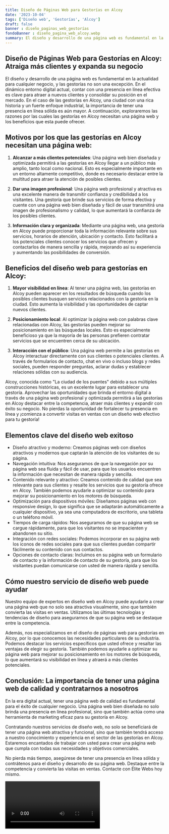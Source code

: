 ```yaml
---
title: Diseño de Páginas Web para Gestorías en Alcoy
date: '2023-10-04'
tags: ['Diseño web', 'Gestorías', 'Alcoy']
draft: false
banner : diseño_paginas_web_gestorías
fondoBanner : diseño_pagina_web_alcoy.webp
summary: El diseño y desarrollo de una página web es fundamental en la actualidad para cualquier negocio, y las gestorías no son una excepción. En el dinámico entorno digital actual, contar con una presencia en línea efectiva es clave para atraer a nuevos clientes y consolidar su posición en el mercado. En el caso de las gestorías en Alcoy, una ciudad con una rica historia y un fuerte enfoque industrial, la importancia de tener una presencia en línea sólida es aún mayor. A continuación, exploraremos las razones por las cuales las gestorías en Alcoy necesitan una página web y los beneficios que esta puede ofrecer.
---
```


## Diseño de Páginas Web para Gestorías en Alcoy: Atraiga más clientes y expanda su negocio

El diseño y desarrollo de una página web es fundamental en la actualidad para cualquier negocio, y las gestorías no son una excepción. En el dinámico entorno digital actual, contar con una presencia en línea efectiva es clave para atraer a nuevos clientes y consolidar su posición en el mercado. En el caso de las gestorías en Alcoy, una ciudad con una rica historia y un fuerte enfoque industrial, la importancia de tener una presencia en línea sólida es aún mayor. A continuación, exploraremos las razones por las cuales las gestorías en Alcoy necesitan una página web y los beneficios que esta puede ofrecer.

## Motivos por los que las gestorías en Alcoy necesitan una página web:

1. **Alcanzar a más clientes potenciales**: Una página web bien diseñada y optimizada permitirá a las gestorías en Alcoy llegar a un público más amplio, tanto local como nacional. Esto es especialmente importante en un entorno altamente competitivo, donde es necesario destacar entre la multitud para atraer la atención de posibles clientes.

2. **Dar una imagen profesional**: Una página web profesional y atractiva es una excelente manera de transmitir confianza y credibilidad a los visitantes. Una gestoría que brinde sus servicios de forma efectiva y cuente con una página web bien diseñada y fácil de usar transmitirá una imagen de profesionalismo y calidad, lo que aumentará la confianza de los posibles clientes.

3. **Información clara y organizada**: Mediante una página web, una gestoría en Alcoy puede proporcionar toda la información relevante sobre sus servicios, horarios de atención, ubicación y contacto. Esto facilitará a los potenciales clientes conocer los servicios que ofrecen y contactarlos de manera sencilla y rápida, mejorando así su experiencia y aumentando las posibilidades de conversión.

## Beneficios del diseño web para gestorías en Alcoy:

1. **Mayor visibilidad en línea**: Al tener una página web, las gestorías en Alcoy pueden aparecer en los resultados de búsqueda cuando los posibles clientes busquen servicios relacionados con la gestoría en la ciudad. Esto aumenta la visibilidad y las oportunidades de captar nuevos clientes.

2. **Posicionamiento local**: Al optimizar la página web con palabras clave relacionadas con Alcoy, las gestorías pueden mejorar su posicionamiento en las búsquedas locales. Esto es especialmente beneficioso ya que la mayoría de las personas prefieren contratar servicios que se encuentren cerca de su ubicación.

3. **Interacción con el público**: Una página web permite a las gestorías en Alcoy interactuar directamente con sus clientes o potenciales clientes. A través de formularios de contacto, chat en vivo o incluso blogs y redes sociales, pueden responder preguntas, aclarar dudas y establecer relaciones sólidas con su audiencia.

Alcoy, conocida como "La ciudad de los puentes" debido a sus múltiples construcciones históricas, es un excelente lugar para establecer una gestoría. Aprovechar las oportunidades que brinda el entorno digital a través de una página web profesional y optimizada permitirá a las gestorías en Alcoy destacar entre la competencia, atraer más clientes y expandir con éxito su negocio. No pierdas la oportunidad de fortalecer tu presencia en línea y ¡comienza a convertir visitas en ventas con un diseño web efectivo para tu gestoría!

<GifSeo />

<Cta />

## Elementos clave del diseño web exitoso

- Diseño atractivo y moderno: Creamos páginas web con diseños atractivos y modernos que captarán la atención de los visitantes de su página.
- Navegación intuitiva: Nos aseguramos de que la navegación por su página web sea fluida y fácil de usar, para que los usuarios encuentren la información que necesitan de manera rápida y sencilla.
- Contenido relevante y atractivo: Creamos contenido de calidad que sea relevante para sus clientes y resalte los servicios que su gestoría ofrece en Alcoy. También podemos ayudarle a optimizar su contenido para mejorar su posicionamiento en los motores de búsqueda.
- Optimización para dispositivos móviles: Diseñamos páginas web con responsive design, lo que significa que se adaptarán automáticamente a cualquier dispositivo, ya sea una computadora de escritorio, una tableta o un teléfono móvil.
- Tiempos de carga rápidos: Nos aseguramos de que su página web se cargue rápidamente, para que los visitantes no se impacienten y abandonen su sitio.
- Integración con redes sociales: Podemos incorporar en su página web los iconos de redes sociales para que sus clientes puedan compartir fácilmente su contenido con sus contactos.
- Opciones de contacto claras: Incluimos en su página web un formulario de contacto y la información de contacto de su gestoría, para que los visitantes puedan comunicarse con usted de manera rápida y sencilla.

## Cómo nuestro servicio de diseño web puede ayudar

Nuestro equipo de expertos en diseño web en Alcoy puede ayudarle a crear una página web que no solo sea atractiva visualmente, sino que también convierta las visitas en ventas. Utilizamos las últimas tecnologías y tendencias de diseño para asegurarnos de que su página web se destaque entre la competencia.

Además, nos especializamos en el diseño de páginas web para gestorías en Alcoy, por lo que conocemos las necesidades particulares de su industria. Podemos destacar los servicios específicos que usted ofrece y resaltar las ventajas de elegir su gestoría. También podemos ayudarle a optimizar su página web para mejorar su posicionamiento en los motores de búsqueda, lo que aumentará su visibilidad en línea y atraerá a más clientes potenciales.

## Conclusión: La importancia de tener una página web de calidad y contratarnos a nosotros

En la era digital actual, tener una página web de calidad es fundamental para el éxito de cualquier negocio. Una página web bien diseñada no solo brinda una presencia en línea profesional, sino que también actúa como una herramienta de marketing eficaz para su gestoría en Alcoy.

Contratando nuestros servicios de diseño web, no solo se beneficiará de tener una página web atractiva y funcional, sino que también tendrá acceso a nuestro conocimiento y experiencia en el sector de las gestorías en Alcoy. Estaremos encantados de trabajar con usted para crear una página web que cumpla con todas sus necesidades y objetivos comerciales.

No pierda más tiempo, asegúrese de tener una presencia en línea sólida y contrátenos para el diseño y desarrollo de su página web. Destaque entre la competencia y convierta las visitas en ventas. Contacte con Élite Webs hoy mismo.

<Video />

<CtaBot job='Gestorías' city='Alcoy'/>

<Gmaps query='Alcoy+españa+maps' />
